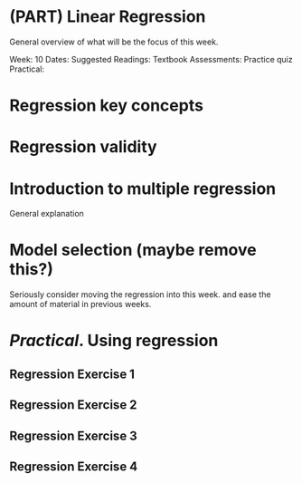 # (PART) Linear Regression {-}

General overview of what will be the focus of this week.

Week: 10
Dates: 
Suggested Readings: Textbook
Assessments: Practice quiz
Practical:

# Regression key concepts

# Regression validity

# Introduction to multiple regression

General explanation

# Model selection (maybe remove this?)

Seriously consider moving the regression into this week. and ease the amount of material in previous weeks.


# _Practical_. Using regression


## Regression Exercise 1

## Regression Exercise 2

## Regression Exercise 3

## Regression Exercise 4







